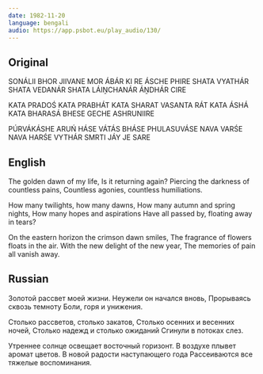 ```yaml
---
date: 1982-11-20
language: bengali
audio: https://app.psbot.eu/play_audio/130/
---
```


## Original

SONÁLII BHOR JIIVANE MOR
ÁBÁR KI RE ÁSCHE PHIRE
SHATA VYATHÁR SHATA VEDANÁR
SHATA LÁIṊCHANÁR ÁṊDHÁR CIRE

KATA PRADOŚ KATA PRABHÁT
KATA SHARAT VASANTA RÁT
KATA ÁSHÁ KATA BHARASÁ
BHESE GECHE ASHRUNIIRE

PÚRVÁKÁSHE ARUŃ HÁSE
VÁTÁS BHÁSE PHULASUVÁSE
NAVA VARŚE NAVA HARŚE
VYTHÁR SMRTI JÁY JE SARE

## English

The golden dawn of my life,
Is it returning again?
Piercing the darkness of countless pains,
Countless agonies, countless humiliations.

How many twilights, how many dawns,
How many autumn and spring nights,
How many hopes and aspirations
Have all passed by, floating away in tears?

On the eastern horizon the crimson dawn smiles,
The fragrance of flowers floats in the air.
With the new delight of the new year,
The memories of pain all vanish away.

## Russian

Золотой рассвет моей жизни.
Неужели он начался вновь,
Прорываясь сквозь темноту
Боли, горя и унижения.

Столько рассветов, столько закатов,
Столько осенних и весенних ночей,
Столько надежд и столько ожиданий
Сгинули в потоках слез.

Утреннее солнце освещает восточный горизонт.
В воздухе плывет аромат цветов.
В новой радости наступающего года
Рассеиваются все тяжелые воспоминания.
